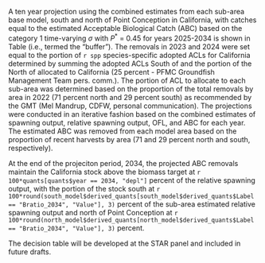 A ten year projection using the combined estimates from each sub-area base model, south and north of Point Conception in California, with catches equal to the estimated Acceptable Biological Catch (ABC) based on the category 1 time-varying $\sigma$ with $P^*$ = 0.45 for years 2025-2034 is shown in Table \ref{tab:es-ca-proj} (i.e., termed the "buffer"). The removals in 2023 and 2024 were set equal to the portion of `r spp` species-specific adopted ACLs for California determined by summing the adopted ACLs South of \CapeM and the portion of the North of \CapeM allocated to California (25 percent - PFMC Groundfish Management Team pers. comm.). The portion of ACL to allocate to each sub-area was determined based on the proportion of the total removals by area in 2022 (71 percent north and 29 percent south)  as recommended by the GMT (Mel Mandrup, CDFW, personal communication). The projections were conducted in an iterative fashion based on the combined estimates of spawning output, relative spawning output, OFL, and ABC for each year. The estimated ABC was removed from each model area based on the proportion of recent harvests by area (71 and 29 percent north and south, respectively).    

At the end of the projeciton period, 2034, the projected ABC removals maintain the California stock above the biomass target at `r 100*quants[quants$year == 2034, "depl"]` percent of the relative spawning output, with the portion of the stock south at `r 100*round(south_model$derived_quants[south_model$derived_quants$Label == "Bratio_2034", "Value"], 3)` percent of the sub-area estimated relative spawning output and north of Point Conception at `r 100*round(north_model$derived_quants[north_model$derived_quants$Label == "Bratio_2034", "Value"], 3)` percent.

The decision table will be developed at the STAR panel and included in future drafts.

